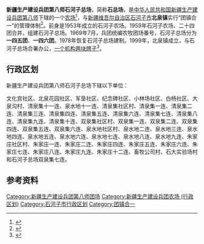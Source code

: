 {{中国乡级行政区
|行政区全称           = 新疆生产建设兵团第八师石河子总场<br>石河子市北泉镇
|上级行政区           = [[新疆生产建设兵团第八师|新疆生产建设兵团第八师]]<br>[[新疆维吾尔自治区|新疆维吾尔自治区]][[石河子市|石河子市]]
|行政区类别           = [[农场|农场]]
}}

'''新疆生产建设兵团第八师石河子总场'''，简称'''石总场'''，是[[中华人民共和国|中华人民共和国]][[新疆生产建设兵团|新疆生产建设兵团]][[新疆生产建设兵团第八师|第八师]]下辖的一个[[农场|农场]]<ref>{{Cite journal|title=新疆生产建设兵团分布图|author=新疆生产建设兵团年鉴编辑委员会|journal=兵团年鉴|publisher=新疆生产建设兵团年鉴社|doi=10.42437/y.cnki.yxjsc.2021.000007|year=2020|location=乌鲁木齐|page=7-8|issn=1671-3338}}</ref>，与[[新疆维吾尔自治区|新疆维吾尔自治区]][[石河子市|石河子市]]'''北泉镇'''实行“团镇合一”的管理体制<ref>{{cite web |title=石河子总场北泉镇简介 |url=http://www.shz.gov.cn/gk/gkxzzf/60767.htm |website=新疆石河子市人民政府}}</ref>。前身是1953年成立的石河子农场。1959年石河子农场、二十四团合并，组建石河子总场。1969年7月，兵团统编农牧团场番号，石河子总场分为'''一四五团'''、'''一四六团'''。1978年恢复石河子总场建制。1999年，北泉镇成立，与石河子总场合署办公，[[一个机构两块牌子|一个机构两块牌子]]<ref>{{cite book |editor=陈旭 |title=《兵团年鉴2018》 |date=2018.12 |publisher=新疆生产建设兵团年鉴社}}</ref>。

== 行政区划 ==
新疆生产建设兵团第八师石河子总场下辖以下单位：

文化宫社区、北泉花园社区、军垦社区、纪念碑社区、小林场社区、白杨社区、大泉沟村、清泉集十一连、泉水地十一连、清泉集社区村、清泉集一连、清泉集二连、清泉集三连、清泉集四连、清泉集五连、清泉集六连、清泉集七连、清泉集八连、清泉集九连、清泉集十连、双泉集社区村、双泉集一连、双泉集二连、双泉集四连、双泉集五连、双泉集六连、泉水地社区村、泉水地二连、泉水地三连、泉水地四连、泉水地五连、泉水地六连、泉水地七连、泉水地八连、泉水地九连、朱家庄社区村、朱家庄一连、朱家庄二连、朱家庄四连、朱家庄五连、朱家庄六连、朱家庄七连、朱家庄八连、朱家庄九连、朱家庄十二连、畜牧公司村、石大实验场村和石河子总场双泉集七连。

== 参考资料 ==
{{reflist}}

{{新疆行政区划小作品}}
{{石河子市行政区划}}
{{新疆生产建设兵团第八师}}
{{DEFAULTSORT:石}}
[[Category:新疆生产建设兵团第八师团场|Category:新疆生产建设兵团第八师团场]]
[[Category:新疆生产建设兵团农场_(行政区划)|Category:新疆生产建设兵团农场 (行政区划)]]
[[Category:石河子市行政区划|Category:石河子市行政区划]]
[[Category:团镇合一|Category:团镇合一]]